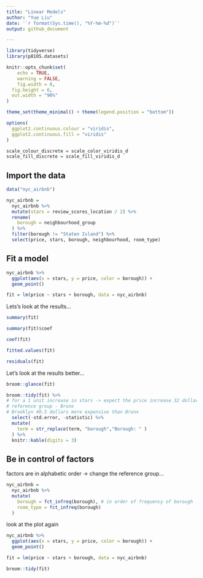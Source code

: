 ```yaml
---
title: "Linear Models"
author: "Yue Liu"
date: '`r format(Sys.time(), "%Y-%m-%d")`'
output: github_document

---
```


```r
library(tidyverse)
library(p8105.datasets)

knitr::opts_chunk$set(
	echo = TRUE,
	warning = FALSE,
	fig.width = 8, 
  fig.height = 6,
  out.width = "90%"
)

theme_set(theme_minimal() + theme(legend.position = "bottom"))

options(
  ggplot2.continuous.colour = "viridis",
  ggplot2.continuous.fill = "viridis"
)

scale_colour_discrete = scale_color_viridis_d
scale_fill_discrete = scale_fill_viridis_d
```

## Import the data 

```r
data("nyc_airbnb")

nyc_airbnb = 
  nyc_airbnb %>% 
  mutate(stars = review_scores_location / 2) %>% 
  rename(
    borough = neighbourhood_group
  ) %>% 
  filter(borough != "Staten Island") %>% 
  select(price, stars, borough, neighbourhood, room_type)
```

## Fit a model

```r
nyc_airbnb %>% 
  ggplot(aes(x = stars, y = price, color = borough)) +
  geom_point()
```

```r
fit = lm(price ~ stars + borough, data = nyc_airbnb)
```

Lets's look at the results...

```r
summary(fit)

summary(fit)$coef

coef(fit)

fitted.values(fit)

residuals(fit)
```

Let's look at the results better...

```r
broom::glance(fit)

broom::tidy(fit) %>% 
# for a 1 unit increase in stars -> expect the price increase 32 dollars, keeping the borough fixed 
# reference group - Bronx
# Brooklyn 40.5 dollars more expensive than Bronx
  select(-std.error, -statistic) %>% 
  mutate(
    term = str_replace(term, "borough","Borough: " )
  ) %>% 
  knitr::kable(digits = 3)
```

## Be in control of factors 

factors are in alphabetic order -> change the reference group... 

```r
nyc_airbnb = 
  nyc_airbnb %>% 
  mutate(
    borough = fct_infreq(borough), # in order of frequency of borough
    room_type = fct_infreq(borough)
  )
```

look at the plot again 

```r
nyc_airbnb %>% 
  ggplot(aes(x = stars, y = price, color = borough)) +
  geom_point()
```

```r
fit = lm(price ~ stars + borough, data = nyc_airbnb)

broom::tidy(fit)
```

